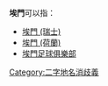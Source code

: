 '''埃門'''可以指：
* [[埃門_(瑞士)|埃門 (瑞士)]]
* [[埃門_(荷蘭)|埃門 (荷蘭)]]
*[[埃門足球俱樂部|埃門足球俱樂部]]
{{disambig}}
[[Category:二字地名消歧義|Category:二字地名消歧義]]